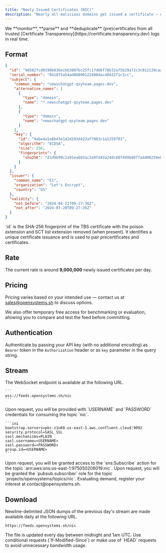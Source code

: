 ```yaml
---
title: "Newly Issued Certificates (NIC)"
description: "Nearly all malicious domains get issued a certificate — either manually or automatically — very early in their lifecycle and before becoming active. Certificates also contain valuable pieces of information and patterns when investigating malicious activity."
---
```


<Info>
  We **monitor**, **parse** and **deduplicate** (pre)certificates from all
  trusted [Certificate Transparency](https://certificate.transparency.dev) logs
  in real time.
</Info>

## Format

```json JSON
{
  "id": "96582fcd0198b836ecb63807bc25fc17d66f78b32a75b29a72c3c012139caa0d",
  "serial_number": "041875a54ad86890122498dacd8d32f1c1cc",
  "subject": {
    "common_name": "newschatgpt-qsyteam.pages.dev",
    "alternative_names": [
      {
        "type": "domain",
        "name": "*.newschatgpt-qsyteam.pages.dev"
      },
      {
        "type": "domain",
        "name": "newschatgpt-qsyteam.pages.dev"
      }
    ],
    "key": {
      "id": "9abe4a1a0b43e1d2d193d422af7803c1a1259703",
      "algorithm": "ECDSA",
      "size": 256,
      "fingerprints": {
        "sha256": "d1d9b99c2a91ea683ac3a9fd43a24dc68f499bd0ffa4d00259e0d49f869fca31"
      }
    }
  },
  "issuer": {
    "common_name": "E1",
    "organization": "Let's Encrypt",
    "country": "US"
  },
  "validity": {
    "not_before": "2024-04-21T09:27:36Z",
    "not_after": "2024-07-20T09:27:35Z"
  }
}
```

<Info>
  `id` is the SHA-256 fingerprint of the TBS certificate with the poison
  extension and SCT list extension removed (when present). It identifies a
  unique certificate issuance and is used to pair precertificates and
  certificates.
</Info>

## Rate

The current rate is around **9,000,000** newly issued certificates per day.

## Pricing

Pricing varies based on your intended use — contact us at sales@opensystems.sh to discuss options.

We also offer temporary free access for benchmarking or evaluation, allowing you to compare and test the feed before committing.

## Authentication

Authenticate by passing your API key (with no additional encoding) as `Bearer` token in the `Authorization` header or as `key` parameter in the query string.

## Stream

<AccordionGroup>
  <Accordion title="WebSocket" icon="rocket-launch">
    The WebSocket endpoint is available at the following URL.

    ```
    wss://feeds.opensystems.sh/nic
    ```

  </Accordion>
  <Accordion title="Apache Kafka" icon="share-nodes">
    Upon request, you will be provided with `USERNAME` and `PASSWORD` credentials for consuming the topic `nic`.

    ```ini
    bootstrap.servers=pkc-z1o60.us-east-1.aws.confluent.cloud:9092
    security.protocol=SASL_SSL
    sasl.mechanisms=PLAIN
    sasl.username=<USERNAME>
    sasl.password=<PASSWORD>
    group.id=<USERNAME>
    ```

  </Accordion>
  <Accordion title="Amazon SNS" icon="aws">
    Upon request, you will be granted access to the `sns:Subscribe` action for the topic `arn:aws:sns:us-east-1:975050206019:nic`.
  </Accordion>
  <Accordion title="Google Cloud Pub/Sub" icon="google">
    Upon request, you will be granted the `pubsub.subscriber` role for the topic `projects/opensystems/topics/nic`.
  </Accordion>
  <Accordion title="Azure Event Hubs" icon="microsoft">
    Evaluating demand, register your interest at contact@opensystems.sh.
  </Accordion>
</AccordionGroup>

## Download

Newline-delimited JSON dumps of the previous day's stream are made available daily at the following URL.

```
https://feeds.opensystems.sh/nic
```

<Note>
  The file is updated every day between midnight and 1am UTC. Use conditional
  requests (`If-Modified-Since`) or make use of `HEAD` requests to avoid
  unnecessary bandwidth usage.
</Note>
